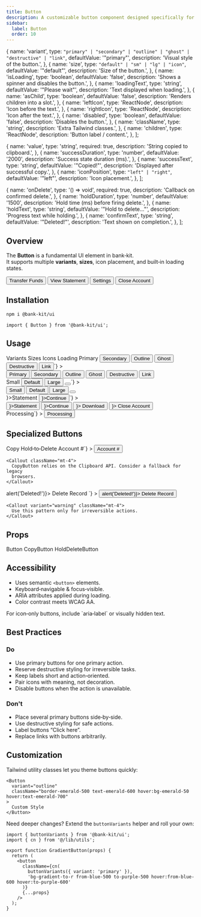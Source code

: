 ```yaml
---
title: Button
description: A customizable button component designed specifically for financial and banking applications.
sidebar:
  label: Button
  order: 10
---
```




  {
    name: 'variant',
    type: `"primary" | "secondary" | "outline" | "ghost" | "destructive" | "link"`,
    defaultValue: '"primary"',
    description: 'Visual style of the button.',
  },
  {
    name: 'size',
    type: `"default" | "sm" | "lg" | "icon"`,
    defaultValue: '"default"',
    description: 'Size of the button.',
  },
  {
    name: 'isLoading',
    type: 'boolean',
    defaultValue: 'false',
    description: 'Shows a spinner and disables the button.',
  },
  {
    name: 'loadingText',
    type: 'string',
    defaultValue: '"Please wait"',
    description: 'Text displayed when loading.',
  },
  {
    name: 'asChild',
    type: 'boolean',
    defaultValue: 'false',
    description: 'Renders children into a slot.',
  },
  {
    name: 'leftIcon',
    type: 'ReactNode',
    description: 'Icon before the text.',
  },
  {
    name: 'rightIcon',
    type: 'ReactNode',
    description: 'Icon after the text.',
  },
  {
    name: 'disabled',
    type: 'boolean',
    defaultValue: 'false',
    description: 'Disables the button.',
  },
  {
    name: 'className',
    type: 'string',
    description: 'Extra Tailwind classes.',
  },
  {
    name: 'children',
    type: 'ReactNode',
    description: 'Button label / content.',
  },
];

  {
    name: 'value',
    type: 'string',
    required: true,
    description: 'String copied to clipboard.',
  },
  {
    name: 'successDuration',
    type: 'number',
    defaultValue: '2000',
    description: 'Success state duration (ms).',
  },
  {
    name: 'successText',
    type: 'string',
    defaultValue: '"Copied!"',
    description: 'Displayed after successful copy.',
  },
  {
    name: 'iconPosition',
    type: `"left" | "right"`,
    defaultValue: '"left"',
    description: 'Icon placement.',
  },
];

  {
    name: 'onDelete',
    type: '() => void',
    required: true,
    description: 'Callback on confirmed delete.',
  },
  {
    name: 'holdDuration',
    type: 'number',
    defaultValue: '1500',
    description: 'Hold time (ms) before firing delete.',
  },
  {
    name: 'holdText',
    type: 'string',
    defaultValue: '"Hold to delete..."',
    description: 'Progress text while holding.',
  },
  {
    name: 'confirmText',
    type: 'string',
    defaultValue: '"Deleted!"',
    description: 'Text shown on completion.',
  },
];

## Overview

The **Button** is a fundamental UI element in bank‑kit.  
It supports multiple **variants**, **sizes**, icon placement, and built‑in loading states.

<div className="mt-6 flex flex-wrap gap-4">
  <Button>Transfer Funds</Button>
  <Button variant="secondary">View Statement</Button>
  <Button variant="outline">Settings</Button>
  <Button variant="destructive">Close Account</Button>
</div>

## Installation

```bash
npm i @bank-kit/ui
```

```tsx
import { Button } from '@bank-kit/ui';
```

## Usage

<Tabs defaultValue="variants" className="mt-6">
  <TabsList className="mb-4">
    <TabsTrigger value="variants">Variants</TabsTrigger>
    <TabsTrigger value="sizes">Sizes</TabsTrigger>
    <TabsTrigger value="icons">Icons</TabsTrigger>
    <TabsTrigger value="loading">Loading</TabsTrigger>
  </TabsList>

  <TabsContent value="variants">
    <ComponentPreview
      title="Variants"
      description="Visual styles for different contexts."
      code={`<Button variant="primary">Primary</Button>
<Button variant="secondary">Secondary</Button>
<Button variant="outline">Outline</Button>
<Button variant="ghost">Ghost</Button>
<Button variant="destructive">Destructive</Button>
<Button variant="link">Link</Button>`}
    >
      <div className="grid grid-cols-2 md:grid-cols-3 gap-4">
        <Button variant="primary">Primary</Button>
        <Button variant="secondary">Secondary</Button>
        <Button variant="outline">Outline</Button>
        <Button variant="ghost">Ghost</Button>
        <Button variant="destructive">Destructive</Button>
        <Button variant="link">Link</Button>
      </div>
    </ComponentPreview>
  </TabsContent>

  <TabsContent value="sizes">
    <ComponentPreview
      title="Sizes"
      description="Adapt to different layouts."
      code={`<Button size="sm">Small</Button>
<Button size="default">Default</Button>
<Button size="lg">Large</Button>
<Button size="icon"><CreditCard /></Button>`}
    >
      <div className="flex flex-wrap gap-4">
        <Button size="sm">Small</Button>
        <Button size="default">Default</Button>
        <Button size="lg">Large</Button>
        <Button size="icon">
          <CreditCard />
        </Button>
      </div>
    </ComponentPreview>
  </TabsContent>

  <TabsContent value="icons">
    <ComponentPreview
      title="With Icons"
      description="Left & right icon slots."
      code={`<Button leftIcon={<CreditCard />}>Statement</Button>
          <Button rightIcon={<ArrowRight />}>Continue</Button>`}
    >
      <div className="flex flex-wrap gap-4">
        <Button leftIcon={<CreditCard />}>Statement</Button>
        <Button rightIcon={<ArrowRight />}>Continue</Button>
        <Button variant="outline" leftIcon={<Download />}>
          Download
        </Button>
        <Button variant="destructive" leftIcon={<AlertTriangle />}>
          Close Account
        </Button>
      </div>
    </ComponentPreview>
  </TabsContent>

  <TabsContent value="loading">
    <ComponentPreview
      title="Loading State"
      description="Indicates background work."
      code={`<Button isLoading>Processing</Button>`}
    >
      <Button isLoading>Processing</Button>
    </ComponentPreview>
  </TabsContent>
</Tabs>

## Specialized Buttons

<Tabs defaultValue="copy" className="mt-8">
  <TabsList className="mb-4">
    <TabsTrigger value="copy">Copy</TabsTrigger>
    <TabsTrigger value="delete">Hold‑to‑Delete</TabsTrigger>
  </TabsList>

  <TabsContent value="copy">
    <ComponentPreview
      title="CopyButton"
      description="Copies text to clipboard."
      code={`<CopyButton value="1234-5678-9012-3456">Account #</CopyButton>`}
    >
      <Button value="1234-5678-9012-3456">Account #</Button>
    </ComponentPreview>

    <Callout className="mt-4">
      CopyButton relies on the Clipboard API. Consider a fallback for legacy
      browsers.
    </Callout>
  </TabsContent>

  <TabsContent value="delete">
    <ComponentPreview
      title="HoldDeleteButton"
      description="Safety mechanism for destructive actions."
      code={`<HoldDeleteButton onDelete={() => alert('Deleted!')}>
  Delete Record
</HoldDeleteButton>`}
    >
      <Button onDelete={() => alert('Deleted!')}>
        Delete Record
      </Button>
    </ComponentPreview>

    <Callout variant="warning" className="mt-4">
      Use this pattern only for irreversible actions.
    </Callout>
  </TabsContent>
</Tabs>

## Props

<Tabs defaultValue="button" className="mt-6">
  <TabsList className="mb-4">
    <TabsTrigger value="button">Button</TabsTrigger>
    <TabsTrigger value="copy">CopyButton</TabsTrigger>
    <TabsTrigger value="delete">HoldDeleteButton</TabsTrigger>
  </TabsList>

  <TabsContent value="button">
    <PropsTable props={buttonProps} />
  </TabsContent>
  <TabsContent value="copy">
    <PropsTable props={copyButtonProps} />
  </TabsContent>
  <TabsContent value="delete">
    <PropsTable props={holdDeleteButtonProps} />
  </TabsContent>
</Tabs>

## Accessibility

- Uses semantic `<button>` elements.  
- Keyboard‑navigable & focus‑visible.  
- ARIA attributes applied during loading.  
- Color contrast meets WCAG AA.

<Callout className="mt-4">
  For icon‑only buttons, include `aria‑label` or visually hidden text.
</Callout>

## Best Practices

<div className="grid md:grid-cols-2 gap-6 mt-4">
  <div className="border rounded-lg p-4">
    <h3 className="text-lg font-medium mb-2">Do</h3>
    <ul className="list-disc pl-6 space-y-2">
      <li>Use primary buttons for one primary action.</li>
      <li>Reserve destructive styling for irreversible tasks.</li>
      <li>Keep labels short and action‑oriented.</li>
      <li>Pair icons with meaning, not decoration.</li>
      <li>Disable buttons when the action is unavailable.</li>
    </ul>
  </div>

  <div className="border rounded-lg p-4">
    <h3 className="text-lg font-medium mb-2">Don't</h3>
    <ul className="list-disc pl-6 space-y-2">
      <li>Place several primary buttons side‑by‑side.</li>
      <li>Use destructive styling for safe actions.</li>
      <li>Label buttons “Click here”.</li>
      <li>Replace links with buttons arbitrarily.</li>
    </ul>
  </div>
</div>

## Customization

Tailwind utility classes let you theme buttons quickly:

```tsx
<Button
  variant="outline"
  className="border-emerald-500 text-emerald-600 hover:bg-emerald-50 hover:text-emerald-700"
>
  Custom Style
</Button>
```

Need deeper changes? Extend the `buttonVariants` helper and roll your own:

```tsx
import { buttonVariants } from '@bank-kit/ui';
import { cn } from '@/lib/utils';

export function GradientButton(props) {
  return (
    <button
      className={cn(
        buttonVariants({ variant: 'primary' }),
        'bg-gradient-to-r from-blue-500 to-purple-500 hover:from-blue-600 hover:to-purple-600'
      )}
      {...props}
    />
  );
}
```
 